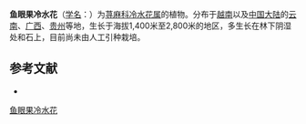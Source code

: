 {{Speciesbox
| name = 鱼眼果冷水花
| status = 
| status_system = 
| image =
| genus = Pilea
| species = longipedunculata
| authority = Chien et C. J. Chen
}}

'''鱼眼果冷水花'''（[[学名|学名]]：{{lang|la|''Pilea longipedunculata''}}）为[[荨麻科|荨麻科]][[冷水花属|冷水花属]]的植物。分布于[[越南|越南]]以及[[中国大陆|中国大陆]]的[[云南|云南]]、[[广西|广西]]、[[贵州|贵州]]等地，生长于海拔1,400米至2,800米的地区，多生长在林下阴湿处和石上，目前尚未由人工引种栽培。

== 参考文献 ==
<div class="references-small">
* {{cite web| url =http://www.bioinfo.cn/db05/KmzwSpecies.php?action=view&id=23393| title =鱼眼果冷水花| work =《中国高等植物数据库全库》| publisher =中国科学院微生物研究所| author =昆明植物研究所| accessdate =2009-02-25| deadurl =yes| archiveurl =https://web.archive.org/web/20160305035311/http://www.bioinfo.cn/db05/KmzwSpecies.php?action=view&id=23393| archivedate =2016-03-05}}
</div>
{{Taxonbar|from=Q11172942}}

[[Category:冷水花属|鱼眼果冷水花]]


{{植物小作品}}